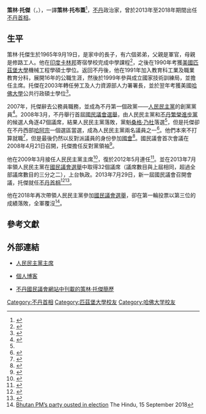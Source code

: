 {{NoteTA
|1=zh-hans:格拉汉姆; zh-hant:葛雷漢;
}}
{{Infobox officeholder
|name        = 策林·托傑<br/>ཚེ་རིང་སྟོབས་རྒྱས།
|office      = [[不丹首相列表|不丹首相]]
|monarch     = [[吉格梅·凱薩爾·納姆耶爾·旺楚克|吉格梅·凱薩爾·納姆耶爾·旺楚克]]
|image       = Tshering Tobgay.jpg
|image_size  = 200px
|term_start  = 2013年7月29日
|term_end    = 2018年8月9日
|predecessor = [[吉格梅·廷里|吉格梅·廷里]]
|successor   = [[策林·旺楚克|策林·旺楚克]]<small>（代理）</small>
|birth_date  = {{birth date and age|1965|9|19|df=y}}
|birth_place = {{BHU}}[[哈阿宗|哈阿宗]]
|death_date  = 
|death_place = 
|alma_mater  = [[哈佛大學|哈佛大學]]
|party       = [[人民民主黨_(不丹)|人民民主黨]]
|religion    = [[佛教|佛教]]
}}
'''策林·托傑'''（{{dz|d=ཚེ་རིང་སྟོབས་རྒྱས།|t=Tshering Tobgay}}，{{bd|1965年|9月19日|catIdx=Tobgay, Tshering}}），一譯'''策林·托布蓋'''<ref>{{cite news |author1=王兴栋 |title=最帅国王的“最幸福”婚礼 |url=http://news.sina.com.cn/w/2011-05-29/124022550038.shtml |accessdate=2021-09-02 |work=国际周刊 |publisher=新浪网 |date=2011-05-29 |archive-date=2021-09-02 |archive-url=https://web.archive.org/web/20210902150624/https://widget.weibo.com/relationship/bulkfollow.php?refer=http://news.sina.com.cn/w/2011-05-29/124022550038.shtml&uids=1907947932,1934093465,1931971507,1455690987,1753009580&color=cccccc,f5f8fd,000099,666666&showtitle=0&showinfo=1&count=5&sense=1&wide=2&verified=0&ch=sina-news-zw-1-0&dpc=1 |dead-url=no }}</ref>，[[不丹|不丹]]政治家，曾於2013年至2018年期間出任[[不丹首相|不丹首相]]。

== 生平 ==
策林·托傑生於1965年9月19日，是家中的長子，有六個弟弟，父親是軍官，母親是修路工人。他在[[印度|印度]][[卡林邦|卡林邦]]{{en-link|葛雷漢博士之家|Dr. Graham's Home}}寄宿學校完成中學課程<ref>{{cite news|author=Sonam Pelden|title=Politician by chance, PM by choice|url=http://www.kuenselonline.com/politician-by-chance-pm-by-choice/#.Uf5oVtJTRYU|accessdate=2013-08-04|newspaper=Kuensel|date=2013-07-27|deadurl=yes|archiveurl=https://web.archive.org/web/20130801061651/http://www.kuenselonline.com/politician-by-chance-pm-by-choice/#.Uf5oVtJTRYU|archivedate=2013-08-01}}</ref>，之後在1990年考獲[[美國|美國]][[匹茲堡大學|匹茲堡大學]]機械工程學碩士學位。返回不丹後，他在1991年加入教育科工業及職業教育分科，展開16年的公職生涯，然後於1999年參與成立國家技術訓練局，並擔任主席。托傑在2003年轉任勞工及人力資源部人力署署長，並於翌年考獲美國[[哈佛大學|哈佛大學]]公共行政碩士學位<ref>{{cite web |title=Keynote Address by His Excellency Lyonchhen Dasho Tshering Tobgay, the Hon’ble Prime Minister of Bhutan |url=http://www.bhutanstudies.org.bt/publicationFiles/ConferenceProceedings/6th%20GNH%20Conferencing/Keynote%20Address.pdf |publisher=Centre for Bhutan Studies and Gross National Happiness |location=Thimphu |date=2015-11-04 |accessdate=2021-09-02 |archive-date=2019-08-02 |archive-url=https://web.archive.org/web/20190802085625/http://www.bhutanstudies.org.bt/publicationFiles/ConferenceProceedings/6th%20GNH%20Conferencing/Keynote%20Address.pdf |dead-url=no }}</ref>。

2007年，托傑辭去公務員職務，並成為不丹第一個政黨——[[人民民主黨_(不丹)|人民民主黨]]的創黨黨員<ref name="pdp">{{cite web |title=President |url=http://pdp.bt/president |publisher=People's Democratic Party |accessdate=2013-07-17 |deadurl=yes |archiveurl=https://web.archive.org/web/20131030134149/http://pdp.bt/president |archivedate=2013-10-30 }}</ref>。2008年3月，不丹舉行首屆[[2008年不丹國民議會選舉|國民議會選舉]]，由人民民主黨和[[不丹繁榮進步黨|不丹繁榮進步黨]]的候選人角逐47個議席，結果人民民主黨落敗，黨魁[[桑格·乃杜|桑格·乃杜]]落選<ref name="reuters"/>，但是托傑卻在不丹西部[[哈阿宗|哈阿宗]]一個選區當選，成為人民民主黨兩名議員之一<ref>{{cite web |title=Statistical Information on Elections in Bhutan (2006-2015) |url=https://www.ecb.bt/rnp/election.pdf |publisher=Election Commission of Bhutan |location=Thimphu |accessdate=2021-09-02 |archive-date=2021-01-16 |archive-url=https://web.archive.org/web/20210116080247/https://www.ecb.bt/rnp/election.pdf |dead-url=no }}</ref>。他們本來不打算就職<ref name="reuters">{{cite news |url=http://in.reuters.com/article/topNews/idINIndia-32738320080328 |title=Bhutan loses opposition as MPs cry foul over poll |work=Reuters India |date=2008-03-28 |accessdate=2008-12-11 |last=Denyer |first=Simon |archive-date=2008-07-05 |archive-url=https://web.archive.org/web/20080705230434/http://in.reuters.com/article/topNews/idINIndia-32738320080328 |dead-url=no }}</ref>，但是最後仍然以反對派議員的身份參加[[不丹國民議會|國會]]<ref>{{cite news|title=PDP to work towards a strong opposition|url=http://www.bbs.com.bt/PDP%20to%20work%20towards%20a%20strong%20opposition.html|accessdate=2013-03-29|newspaper=[[不丹广播公司|Bhutan Broadcasting Service]]|date=2008-04-04|deadurl=yes|archiveurl=https://web.archive.org/web/20140105011729/http://www.bbs.com.bt/PDP%20to%20work%20towards%20a%20strong%20opposition.html|archivedate=2014-01-05}}</ref>。國民議會首次會議在2008年4月21日召開，托傑擔任反對黨領袖<ref>{{cite news|title=Oath or Affirmation of Office|accessdate=2013-07-17|newspaper=Kuensel|date=2008-04-23}}</ref>。

他在2009年3月接任人民民主黨主席<ref>{{cite journal|title=Tshering Tobgay elected as the new PDP President|journal=The Week in Review|volume=3|issue=3|url=http://www.idsa.in/TWIR/3_3_2009_Bhutan|accessdate=2013-07-17|date=2009年3月|archive-date=2016-03-04|archive-url=https://web.archive.org/web/20160304091435/http://www.idsa.in/TWIR/3_3_2009_Bhutan|dead-url=no}}</ref>，復於2012年5月連任<ref>{{cite news|title=OL is the PDP President|url=http://www.bbs.bt/news/?p=12896|accessdate=2013-07-17|newspaper=Bhutan Broadcasting Service|date=2012-05-19|archive-date=2020-08-04|archive-url=https://web.archive.org/web/20200804090935/http://www.bbs.bt/news/?p=12896|dead-url=no}}</ref>。並在2013年7月率領人民民主黨在[[2013年不丹國民議會選舉|國民議會選舉]]中取得32個議席（議席數目與上屆相同，超過全部議席數目的三分之二），上台執政。2013年7月29日，新一屆國民議會召開會議，托傑就任[[不丹首相|不丹首相]]<ref name=WashPost>{{cite news |title=Bhutan opposition party wins parliament election after calling for stronger ties with India |url=http://www.washingtonpost.com/world/asia_pacific/bhutan-opposition-party-wins-parliament-election-after-calling-for-stronger-ties-with-india/2013/07/14/d800c528-ec3b-11e2-818e-aa29e855f3ab_story.html |accessdate=2013-07-14 |newspaper=Washington Post |date=14 July 2013 |archiveurl=https://archive.today/20130716220449/http://www.washingtonpost.com/world/asia_pacific/bhutan-opposition-party-wins-parliament-election-after-calling-for-stronger-ties-with-india/2013/07/14/d800c528-ec3b-11e2-818e-aa29e855f3ab_story.html |archivedate=2013-07-16 |deadurl=yes }}</ref><ref>{{cite news |title=Lyonchhoen assumes office |url=http://www.bbs.bt/news/?p=29900 |accessdate=2021-09-02 |work=Bhutan Broadcasting Service |location=Thimphu |date=2013-07-29 |archive-date=2021-08-15 |archive-url=https://web.archive.org/web/20210815040658/http://www.bbs.bt/news/?p=29900 |dead-url=no }}</ref>。

他在2018年再次帶領人民民主黨參加[[2018年不丹國民議會選舉|國民議會選舉]]，卻在第一輪投票以第三位的成績落敗，全軍覆沒<ref>[https://www.thehindu.com/news/international/bhutan-pms-party-ousted-in-election/article24957312.ece Bhutan PM’s party ousted in election] {{Wayback|url=https://www.thehindu.com/news/international/bhutan-pms-party-ousted-in-election/article24957312.ece |date=20210902150608 }} The Hindu, 15 September 2018</ref>。

== 參考文獻 ==
{{reflist}}

== 外部連結 ==
* {{en}}[https://web.archive.org/web/20130728075547/http://pdp.bt/president 人民民主黨主席]
* {{en}}[http://www.tsheringtobgay.com 個人博客] {{Wayback|url=http://www.tsheringtobgay.com/ |date=20190918224838 }}
* {{en}}[http://www.nab.gov.bt/mpdetails.php?mpID=61 不丹國民議會網站中刊載的策林·托傑簡歷]{{dead link|date=2018年1月 |bot=InternetArchiveBot |fix-attempted=yes }}

{{s-start}}
{{s-off}}
{{s-bef|before=[[吉莫·廷禮|吉莫·廷禮]]}}
{{s-ttl|title=[[不丹首相列表|不丹首相]]|years=2013年7月29日－2018年8月9日}}
{{s-aft|after=[[策林·旺楚克|策林·旺楚克]]（代）}}
{{s-end}}

{{Authority control}}
{{DEFAULTSORT:Tobgay, Tshering}}
[[Category:不丹首相|Category:不丹首相]]
[[Category:匹茲堡大學校友|Category:匹茲堡大學校友]]
[[Category:哈佛大学校友|Category:哈佛大学校友]]